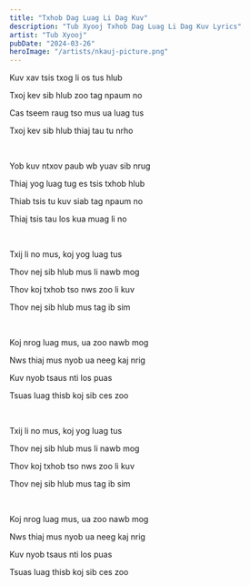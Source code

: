 ```yaml
---
title: "Txhob Dag Luag Li Dag Kuv"
description: "Tub Xyooj Txhob Dag Luag Li Dag Kuv Lyrics"
artist: "Tub Xyooj"
pubDate: "2024-03-26"
heroImage: "/artists/nkauj-picture.png"
---
```


Kuv xav tsis txog li os tus hlub

Txoj kev sib hlub zoo tag npaum no

Cas tseem raug tso mus ua luag tus

Txoj kev sib hlub thiaj tau tu nrho

<br />

Yob kuv ntxov paub wb yuav sib nrug

Thiaj yog luag tug es tsis txhob hlub

Thiab tsis tu kuv siab tag npaum no

Thiaj tsis tau los kua muag li no

<br />

Txij li no mus, koj yog luag tus

Thov nej sib hlub mus li nawb mog

Thov koj txhob tso nws zoo li kuv

Thov nej sib hlub mus tag ib sim

<br />

Koj nrog luag mus, ua zoo nawb mog

Nws thiaj mus nyob ua neeg kaj nrig

Kuv nyob tsaus nti los puas

Tsuas luag thisb koj sib ces zoo

<br />

Txij li no mus, koj yog luag tus

Thov nej sib hlub mus li nawb mog

Thov koj txhob tso nws zoo li kuv

Thov nej sib hlub mus tag ib sim

<br />

Koj nrog luag mus, ua zoo nawb mog

Nws thiaj mus nyob ua neeg kaj nrig

Kuv nyob tsaus nti los puas

Tsuas luag thisb koj sib ces zoo
